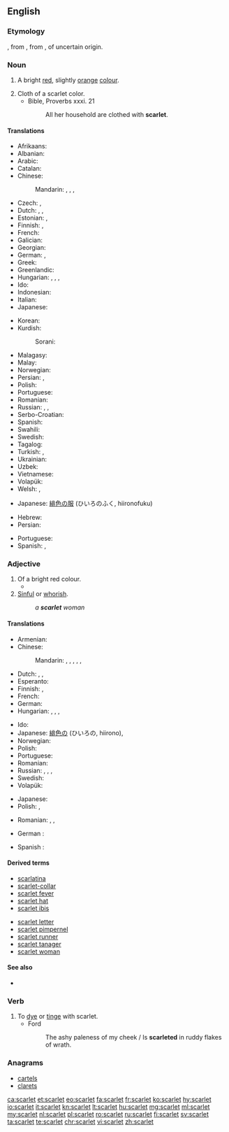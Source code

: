 {{also|Scarlet|Scarlett}}
==English==
{{wikipedia|Scarlet (color)}}

===Etymology===
{{etyl|fro|en}} {{term|escarlate|lang=fro||a type of cloth}}, from {{etyl|ML.|en}} {{term|scarlatum||scarlet cloth|lang=la}}, from {{etyl|fa|en}} {{term|سقرلات|tr=saqerlât||a warm woollen cloth|lang=fa}}, of uncertain origin.

===Noun===
{{en-noun}}

# A bright [[red]], slightly [[orange]] [[color|colour]].
#: {{color panel|FF2400}}
# Cloth of a scarlet color.
#* Bible, Proverbs xxxi. 21
#*: All her household are clothed with '''scarlet'''.

====Translations====
{{trans-top|colour}}
* Afrikaans: {{t|af|bloedrooi}}
* Albanian: {{t|sq|ngjyrë alle}}
* Arabic: {{t|ar|قرمزي|tr=qirmiziy}}
* Catalan: {{t|ca|escarlata}}
* Chinese:
*: Mandarin: {{t+|cmn|深紅色|sc=Hani}}, {{t|cmn|深红色|tr=shēnhóngsè|sc=Hani}}, {{t|cmn|緋紅|sc=Hani}}, {{t+|cmn|绯红|tr=fēihóng|sc=Hani}}
* Czech: {{t|cs|šarlatová barva}}, {{t|cs|purpur}}
* Dutch: {{t+|nl|scharlaken|n}}, {{t+|nl|scharlakenrood|n}}, {{t+|nl|vuurrood|n}}
* Estonian: {{t|et|sarlakpunane}}, {{t|et|ergav}}
* Finnish: {{t|fi|helakanpunainen}}, {{t+|fi|tulipunainen}}
* French: {{t+|fr|écarlate}}
* Galician: {{t+|gl|escarlata}}
* Georgian: {{t+|ka|ალისფერი}}
* German: {{t|de|Scharlachrot|n}}, {{t+|de|Scharlach|m}}
* Greek: {{t+|el|κόκκινος|m|tr=kókkinos}}
* Greenlandic: {{t|kl|aappallarissoq}}
* Hungarian: {{t+|hu|skarlát}}, {{t+|hu|skarlátpiros}}, {{t+|hu|skarlátvörös}}, {{t|hu|élénkvörös}}
* Ido: {{t+|io|skarlato}}
* Indonesian: {{t+|id|merah tua}}
* Italian: {{t+|it|scarlatto}}
* Japanese: {{t|ja|緋色|tr=ひいろ, hiiro}}
{{trans-mid}}
* Korean: {{t|ko|스칼렛|tr=seukalres|sc=Hang}}
* Kurdish:
*: Sorani: {{t+|ku|ئاڵ|tr=al|sc=ku-Arab}}
* Malagasy: {{t+|mg|dorehitra}}
* Malay: {{t+|ms|merah}}
* Norwegian: {{t|no|skarlagen|n}}
* Persian: {{t|fa|سقرلات|tr=saqerlât|sc=fa-Arab}}, {{t+|fa|آل|tr=âl|sc=fa-Arab}}
* Polish: {{t|pl|szkarłat|m}}
* Portuguese: {{t+|pt|escarlate}}
* Romanian: {{t+|ro|stacojiu|n}}
* Russian: {{t+|ru|алый|tr=ályj}}, {{t+|ru|багровый|tr=bagróvyj}}, {{t+|ru|багряный|tr=bagrjányj}}
* Serbo-Croatian: {{t+|sh|crven}}
* Spanish: {{t+|es|escarlata|f}}
* Swahili: {{t+|sw|nyekundu}}
* Swedish: {{t+|sv|scharlakansrött}}
* Tagalog: {{t|tl|iskarlata}}
* Turkish: {{t+|tr|kızıl}}, {{t+|tr|kırmızı}}
* Ukrainian: {{t|uk|яскраво-червоний|tr=jaskravo-červonyj}}
* Uzbek: {{t|uz|qizil rang}}
* Vietnamese: {{t+|vi|đĩ}}
* Volapük: {{t|vo|skarlataköl}}
* Welsh: {{t+|cy|coch}}, {{t|cy|ysgarlad}}
{{trans-bottom}}

{{trans-top|cloth}}
* Japanese: [[緋色]]の[[服]] (ひいろのふく, hiironofuku)
{{trans-mid}}
{{trans-bottom}}

{{checktrans-top}}
* Hebrew: {{t-check|he|שָׁנִי|m}}
* Persian: {{t-check|fa|پارچه مخمل}}
{{trans-mid}}
* Portuguese: {{t+check|pt|escarlate}}
* Spanish: {{t-check|es|escarlatina}}, {{t+check|es|escarlata}}
{{trans-bottom}}

===Adjective===
{{en-adj}}

# Of a bright red colour.
#* {{quote-book|year=1907|author=[[w:Robert W. Chambers|Robert Chambers]]
|title=The Younger Set
|chapter=5|url=http://openlibrary.org/works/OL8127246W
|passage=Breezes blowing from beds of iris quickened her breath with their perfume ; … ; she saw a crimson cardinal winging through the foliage, and amorous tanagers flashing like '''scarlet''' flames athwart the pines.}}
# [[sinful|Sinful]] or [[whorish]].
#: ''a '''scarlet''' woman''

====Translations====
{{trans-top|colour}}
* Armenian: {{t+|hy|ալ|tr=al}}
* Chinese:
*: Mandarin: {{t|cmn|緋紅色|sc=Hani}}, {{t|cmn|绯红色|tr=fēihóngsè|sc=Hani}}, {{t+|cmn|深紅色|sc=Hani}}, {{t|cmn|深红色|tr=shēnhóngsè|sc=Hani}}, {{t+|cmn|猩紅色|sc=Hani}}, {{t|cmn|猩红色|tr=xīnghóngsè|sc=Hani}}
* Dutch: {{t+|nl|scharlaken|n}}, {{t+|nl|scharlakenrood|n}}, {{t+|nl|vuurrood|n}}
* Esperanto: {{t|eo|skarlata}}
* Finnish: {{t|fi|helakanpunainen}}, {{t+|fi|tulipunainen}}
* French: {{t+|fr|écarlate}}
* German: {{t|de|scharlachrot}}
* Hungarian: {{t+|hu|skarlát}}, {{t+|hu|skarlátpiros}}, {{t+|hu|skarlátvörös}}, {{t|hu|élénkvörös}}
{{trans-mid}}
* Ido: {{t+|io|skarlata}}
* Japanese: [[緋色]]の (ひいろの, hiirono), {{t|ja|緋色|tr=ひいろの, hiiro no|alt=緋色の|sc=Jpan}}
* Norwegian: {{t|no|skarlagen}}
* Polish: {{t+|pl|szkarłatny}}
* Portuguese: {{t+|pt|escarlate}}
* Romanian: {{t+|ro|stacojiu}}
* Russian: {{t+|ru|алый|tr=ályj}}, {{t+|ru|багровый|tr=bagróvyj}}, {{t+|ru|багряный|tr=bagrjányj}}, {{t+|ru|пунцовый|tr=puncóvyj|sc=Cyrl}}
* Swedish: {{t+|sv|scharlakansröd}}
* Volapük: {{t|vo|skarlatakölik}}
{{trans-bottom}}

{{trans-top|sinful}}
* Japanese: {{t|ja|性的にみだらな|tr=せいてきにみだらな, seiteki ni midarana}}
* Polish: {{t+|pl|grzeszny}}, {{t+|pl|nierządny}}
{{trans-mid}}
* Romanian: {{t|ro|desfrânat}}, {{t+|ro|stricat}}, {{t+|ro|dezmățat}}
{{trans-bottom}}

{{checktrans-top}}
* German : {{t-check|de|scharlach}}
{{trans-mid}}
* Spanish : {{t+check|es|escarlata}}
{{trans-bottom}}

====Derived terms====
{{top2}}
* [[scarlatina]]
* [[scarlet-collar]]
* [[scarlet fever]]
* [[scarlet hat]]
* [[scarlet ibis]]
{{mid2}}
* [[scarlet letter]]
* [[scarlet pimpernel]]
* [[scarlet runner]]
* [[scarlet tanager]]
* [[scarlet woman]]
{{bottom}}

====See also====
* {{list:reds/en}}

===Verb===
{{en-verb}}

# To [[dye]] or [[tinge]] with scarlet.
#* Ford
#*: The ashy paleness of my cheek / Is '''scarleted''' in ruddy flakes of wrath.

===Anagrams===
* [[cartels#English|cartels]]
* [[clarets#English|clarets]]

[[ca:scarlet]]
[[et:scarlet]]
[[eo:scarlet]]
[[fa:scarlet]]
[[fr:scarlet]]
[[ko:scarlet]]
[[hy:scarlet]]
[[io:scarlet]]
[[it:scarlet]]
[[kn:scarlet]]
[[lt:scarlet]]
[[hu:scarlet]]
[[mg:scarlet]]
[[ml:scarlet]]
[[my:scarlet]]
[[nl:scarlet]]
[[pl:scarlet]]
[[ro:scarlet]]
[[ru:scarlet]]
[[fi:scarlet]]
[[sv:scarlet]]
[[ta:scarlet]]
[[te:scarlet]]
[[chr:scarlet]]
[[vi:scarlet]]
[[zh:scarlet]]